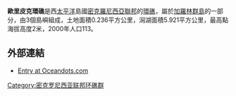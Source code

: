 {{Expand|time=2016-04-18T11:03:47+00:00}}
{{Infobox islands
| name             = 歐里皮克環礁
| image name       = Eauripik ISS002.jpg
| image caption    = 
| image size       = 250px
| locator map      =Yap.png
| location         = [[太平洋|太平洋]]
| coordinates      = {{coord|06|41|30|N|143|2|30|E|type:isle |display=inline}}
| coastline_mi     = 
| archipelago      = [[加羅林群島|加羅林群島]]
| total islands    = 3
| area km2         = 0.236
| elevation_m      = 2
| population       = 113
| population as of = 2000
| country          = {{flag|FSM}}
| ethnic groups    = 
}}

'''歐里皮克環礁'''是西[[太平洋|太平洋]]島國[[密克羅尼西亞聯邦|密克羅尼西亞聯邦]]的[[環礁|環礁]]，屬於[[加羅林群島|加羅林群島]]的一部分，由3個島嶼組成，土地面積0.236平方公里，潟湖面積5.921平方公里，最高點海拔高度2米，2000年人口113。

==外部連結==
*[https://web.archive.org/web/20101223043232/http://www.oceandots.com/pacific/caroline/eauripik.php Entry at Oceandots.com]

[[Category:密克罗尼西亚联邦环礁群|Category:密克罗尼西亚联邦环礁群]]

{{Micronesia-stub}}